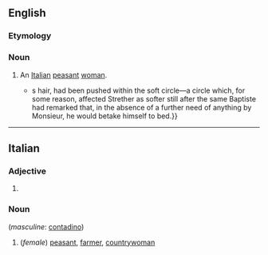 ==English==

===Etymology===
{{bor|en|it|contadina}}

===Noun===
{{en-noun|s|contadine}}

# An [[Italian]] [[peasant]] [[woman]].
#* {{quote-text|en|year=1903|author={{w|Henry James}}|title=The Ambassadors|passage=The mellowest lamplight and the easiest chair had been placed at his disposal by Baptiste—subtlest of servants; the novel half uncut, the novel lemon-coloured and tender, with the ivory knife athwart it like a dagger in a '''contadina'''{{'}}s hair, had been pushed within the soft circle—a circle which, for some reason, affected Strether as softer still after the same Baptiste had remarked that, in the absence of a further need of anything by Monsieur, he would betake himself to bed.}}
----

==Italian==

===Adjective===
{{head|it|adjective form}}

# {{feminine singular of|it|contadino}}

===Noun===
{{it-noun|f}} (''masculine'': [[contadino]])

# (''female'') [[peasant]], [[farmer]], [[countrywoman]]